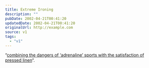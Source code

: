 ```yaml
---
title: Extreme Ironing
description: ""
pubDate: 2002-04-21T00:41:20
updatedDate: 2002-04-21T00:41:20
originalUrl: http://example.com
source: v1
tags:
  - "v1"
---
```


&#8220;[combining the dangers of &#8216;adrenaline&#8217; sports with the satisfaction of pressed linen][1]&#8220;.

[1]: http://www.extremeironing.com/~eib/ei/homepage/main.php
